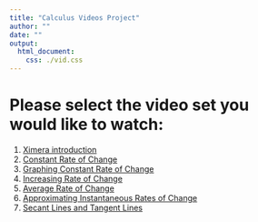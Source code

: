 ```yaml
---
title: "Calculus Videos Project"
author: ""
date: ""
output:
  html_document:
    css: ./vid.css
---
```


# Please select the video set you would like to watch:

<!-- note: do not edit this html file directly -->

1. [Ximera introduction](https://ximera.osu.edu/fall18calcvids/intro/intro/intro/name1)
1. [Constant Rate of Change](./croc)
1. [Graphing Constant Rate of Change](./graphingcroc)
1. [Increasing Rate of Change](./incroc)
1. [Average Rate of Change](./aroc)
1. [Approximating Instantaneous Rates of Change](./approxiroc)
1. [Secant Lines and Tangent Lines](./secanttangent)


<!-- old pages
1. [Constant Rate of Change](./croc)
2. [Approximating Instantaneous Rates of Change](./arociroc)
3. [Graphing Derivatives](./graphderiv)
4. [Basic Derivative Rule](./derivrules)
5. The Chain Rule, under revision
6. [Optimization](./opt)
7. [Integrals from Riemann Sums](./rs)
8. [Antiderivatives](./antideriv)
-->
